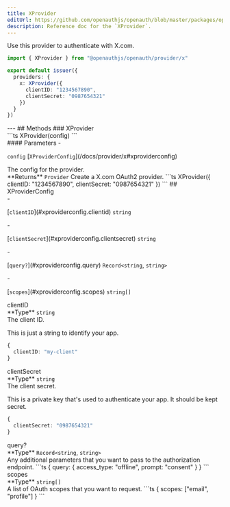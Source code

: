 ```yaml
---
title: XProvider
editUrl: https://github.com/openauthjs/openauth/blob/master/packages/openauth/src/provider/x.ts
description: Reference doc for the `XProvider`.
---
```



<div class="tsdoc">
<Section type="about">
Use this provider to authenticate with X.com.

```ts {5-8}
import { XProvider } from "@openauthjs/openauth/provider/x"

export default issuer({
  providers: {
    x: XProvider({
      clientID: "1234567890",
      clientSecret: "0987654321"
    })
  }
})
```
</Section>
---
## Methods
### XProvider
<Segment>
<Section type="signature">
```ts
XProvider(config)
```
</Section>
<Section type="parameters">
#### Parameters
- <p><code class="key">config</code> [<code class="type">XProviderConfig</code>](/docs/provider/x#xproviderconfig)</p>
The config for the provider.
</Section>
<InlineSection>
**Returns** <code class="type">Provider</code>
</InlineSection>
Create a X.com OAuth2 provider.
```ts
XProvider({
  clientID: "1234567890",
  clientSecret: "0987654321"
})
```
</Segment>
## XProviderConfig
<Segment>
<Section type="parameters">
- <p>[<code class="key">clientID</code>](#xproviderconfig.clientid) <code class="primitive">string</code></p>
- <p>[<code class="key">clientSecret</code>](#xproviderconfig.clientsecret) <code class="primitive">string</code></p>
- <p>[<code class="key">query?</code>](#xproviderconfig.query) <code class="primitive">Record</code><code class="symbol">&lt;</code><code class="primitive">string</code>, <code class="primitive">string</code><code class="symbol">&gt;</code></p>
- <p>[<code class="key">scopes</code>](#xproviderconfig.scopes) <code class="primitive">string</code><code class="symbol">[]</code></p>
</Section>
</Segment>
<NestedTitle id="xproviderconfig.clientid" Tag="h4" parent="XProviderConfig.">clientID</NestedTitle>
<Segment>
<Section type="parameters">
<InlineSection>
**Type** <code class="primitive">string</code>
</InlineSection>
</Section>
The client ID.

This is just a string to identify your app.
```ts
{
  clientID: "my-client"
}
```
</Segment>
<NestedTitle id="xproviderconfig.clientsecret" Tag="h4" parent="XProviderConfig.">clientSecret</NestedTitle>
<Segment>
<Section type="parameters">
<InlineSection>
**Type** <code class="primitive">string</code>
</InlineSection>
</Section>
The client secret.

This is a private key that's used to authenticate your app. It should be kept secret.
```ts
{
  clientSecret: "0987654321"
}
```
</Segment>
<NestedTitle id="xproviderconfig.query" Tag="h4" parent="XProviderConfig.">query?</NestedTitle>
<Segment>
<Section type="parameters">
<InlineSection>
**Type** <code class="primitive">Record</code><code class="symbol">&lt;</code><code class="primitive">string</code>, <code class="primitive">string</code><code class="symbol">&gt;</code>
</InlineSection>
</Section>
Any additional parameters that you want to pass to the authorization endpoint.
```ts
{
  query: {
    access_type: "offline",
    prompt: "consent"
  }
}
```
</Segment>
<NestedTitle id="xproviderconfig.scopes" Tag="h4" parent="XProviderConfig.">scopes</NestedTitle>
<Segment>
<Section type="parameters">
<InlineSection>
**Type** <code class="primitive">string</code><code class="symbol">[]</code>
</InlineSection>
</Section>
A list of OAuth scopes that you want to request.
```ts
{
  scopes: ["email", "profile"]
}
```
</Segment>
</div>